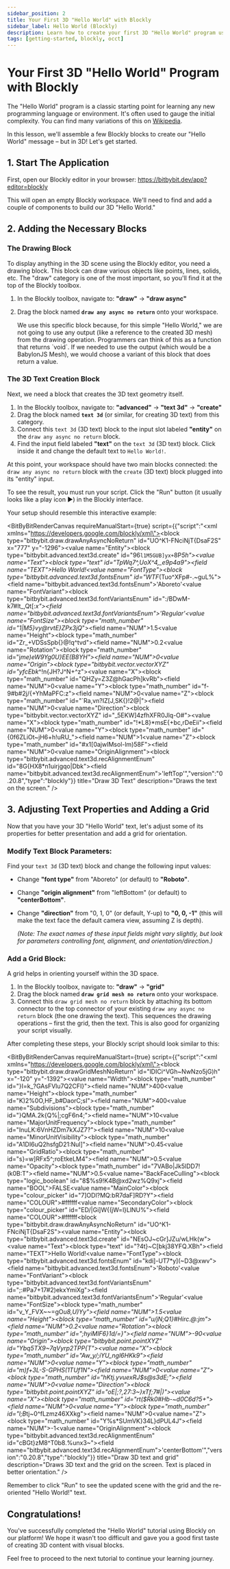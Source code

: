 ```yaml
---
sidebar_position: 2
title: Your First 3D "Hello World" with Blockly
sidebar_label: Hello World (Blockly)
description: Learn how to create your first 3D "Hello World" program using the Bitbybit Blockly visual programming editor.
tags: [getting-started, blockly, occt]
---
```



# Your First 3D "Hello World" Program with Blockly

The "Hello World" program is a classic starting point for learning any new programming language or environment. It's often used to gauge the initial complexity. You can find many variations of this on <a href="https://en.wikipedia.org/wiki/%22Hello,_World!%22_program" target="_blank" rel="noopener noreferrer">Wikipedia</a>.

In this lesson, we'll assemble a few Blockly blocks to create our "Hello World" message – but in 3D! Let's get started.

## 1. Start The Application

First, open our Blockly editor in your browser:
<a href="https://bitbybit.dev/app?editor=blockly" target="_blank" rel="noopener noreferrer">https://bitbybit.dev/app?editor=blockly</a>

This will open an empty Blockly workspace. We'll need to find and add a couple of components to build our 3D "Hello World."

## 2. Adding the Necessary Blocks

### The Drawing Block

To display anything in the 3D scene using the Blockly editor, you need a drawing block. This block can draw various objects like points, lines, solids, etc. The "draw" category is one of the most important, so you'll find it at the top of the Blockly toolbox.

1.  In the Blockly toolbox, navigate to:
    **"draw"** -> **"draw async"**
2.  Drag the block named **`draw any async no return`** onto your workspace.

    <Admonition type="info" title="Why `draw any async no return`?">
      We use this specific block because, for this simple "Hello World," we are not going to use any output (like a reference to the created 3D mesh) from the drawing operation. Programmers can think of this as a function that returns `void`. If we needed to use the output (which would be a BabylonJS Mesh), we would choose a variant of this block that does return a value.
    </Admonition>

### The 3D Text Creation Block

Next, we need a block that creates the 3D text geometry itself.

1.  In the Blockly toolbox, navigate to:
    **"advanced"** -> **"text 3d"** -> **"create"**
2.  Drag the block named **`text 3d`** (or similar, for creating 3D text) from this category.
3.  Connect this `text 3d` (3D text) block to the input slot labeled **"entity"** on the `draw any async no return` block.
4.  Find the input field labeled **"text"** on the `text 3d` (3D text) block. Click inside it and change the default text to `Hello World!`.

At this point, your workspace should have two main blocks connected: the `draw any async no return` block with the `create` (3D text) block plugged into its "entity" input.

<Admonition type="tip" title="Run the Script">
  To see the result, you must run your script. Click the "Run" button (it usually looks like a play icon ▶️) in the Blockly interface.
</Admonition>

Your setup should resemble this interactive example:

<BitByBitRenderCanvas
  requireManualStart={true}
  script={{"script":"<xml xmlns=\"https://developers.google.com/blockly/xml\"><block type=\"bitbybit.draw.drawAnyAsyncNoReturn\" id=\"UO^K1-FNciNjT{DsaF2S\" x=\"777\" y=\"-1296\"><value name=\"Entity\"><block type=\"bitbybit.advanced.text3d.create\" id=\"96`l1M5GUB]yx+`8P*5h\"><value name=\"Text\"><block type=\"text\" id=\"TpWq7^,UoX^4,_e9p4a9\"><field name=\"TEXT\">Hello World!</field></block></value><value name=\"FontType\"><block type=\"bitbybit.advanced.text3d.fontsEnum\" id=\"WTF*(Tuo^XFp#-.~guL%\"><field name=\"bitbybit.advanced.text3d.fontsEnum\">'Aboreto'</field></block></value><value name=\"FontVariant\"><block type=\"bitbybit.advanced.text3d.fontVariantsEnum\" id=\":/BDwM-k7#lt_,Qt[:_x\"><field name=\"bitbybit.advanced.text3d.fontVariantsEnum\">'Regular'</field></block></value><value name=\"FontSize\"><block type=\"math_number\" id=\"1|M5}vy@rvtE}ZPx3jQ_\"><field name=\"NUM\">1.5</field></block></value><value name=\"Height\"><block type=\"math_number\" id=\"Zr_+VDSsSpb{}@!q^tvd\"><field name=\"NUM\">0.2</field></block></value><value name=\"Rotation\"><block type=\"math_number\" id=\"j*me)eW9Yg0U}EE(B8YH\"><field name=\"NUM\">0</field></block></value><value name=\"Origin\"><block type=\"bitbybit.vector.vectorXYZ\" id=\"yfcEbk*^!n{JH?J^N+^z\"><value name=\"X\"><block type=\"math_number\" id=\"QHZy=Z3Z@hGacPh]kvRb\"><field name=\"NUM\">0</field></block></value><value name=\"Y\"><block type=\"math_number\" id=\"f-9#b#2j/{+YhMaPFC:z\"><field name=\"NUM\">0</field></block></value><value name=\"Z\"><block type=\"math_number\" id=\"`Ra,vn?IZ[J,SK{}!2@|\"><field name=\"NUM\">0</field></block></value></block></value><value name=\"Direction\"><block type=\"bitbybit.vector.vectorXYZ\" id=\"_5EKW]4zfhXFR0Jlq-O#\"><value name=\"X\"><block type=\"math_number\" id=\"!*L8}*msE{+bc,rDeEii\"><field name=\"NUM\">0</field></block></value><value name=\"Y\"><block type=\"math_number\" id=\"{0f6ZLiOt~jH6+h!uRU_\"><field name=\"NUM\">1</field></block></value><value name=\"Z\"><block type=\"math_number\" id=\"#x1[0ajwIMsol-lm)58F\"><field name=\"NUM\">0</field></block></value></block></value><value name=\"OriginAlignment\"><block type=\"bitbybit.advanced.text3d.recAlignmentEnum\" id=\"8G{HX8*n1uirjgqo|Dbk\"><field name=\"bitbybit.advanced.text3d.recAlignmentEnum\">'leftTop'</field></block></value></block></value></block></xml>","version":"0.20.8","type":"blockly"}}
  title="Draw 3D Text"
  description="Draws the text on the screen."
/>

## 3. Adjusting Text Properties and Adding a Grid

Now that you have your 3D "Hello World" text, let's adjust some of its properties for better presentation and add a grid for orientation.

### Modify Text Block Parameters:

Find your `text 3d` (3D text) block and change the following input values:

*   Change **"font type"** from "Aboreto" (or default) to **"Roboto"**.
*   Change **"origin alignment"** from "leftBottom" (or default) to **"centerBottom"**.
*   Change **"direction"** from "0, 1, 0" (or default, Y-up) to **"0, 0, -1"** (this will make the text face the default camera view, assuming Z is depth).

    *(Note: The exact names of these input fields might vary slightly, but look for parameters controlling font, alignment, and orientation/direction.)*

### Add a Grid Block:

A grid helps in orienting yourself within the 3D space.

1.  In the Blockly toolbox, navigate to:
    **"draw"** -> **"grid"**
2.  Drag the block named **`draw grid mesh no return`** onto your workspace.
3.  Connect this `draw grid mesh no return` block by attaching its bottom connector to the top connector of your existing `draw any async no return` block (the one drawing the text). This sequences the drawing operations – first the grid, then the text. This is also good for organizing your script visually.

After completing these steps, your Blockly script should look similar to this:

<BitByBitRenderCanvas
  requireManualStart={true}
  script={{"script":"<xml xmlns=\"https://developers.google.com/blockly/xml\"><block type=\"bitbybit.draw.drawGridMeshNoReturn\" id=\"lDICi^VGh~NwNzo5jG)h\" x=\"-120\" y=\"-1392\"><value name=\"Width\"><block type=\"math_number\" id=\"}I=k_?GAsFVlu7Q2CFI}\"><field name=\"NUM\">400</field></block></value><value name=\"Height\"><block type=\"math_number\" id=\"K)2%0O,HF_b#DaorC;sI\"><field name=\"NUM\">400</field></block></value><value name=\"Subdivisions\"><block type=\"math_number\" id=\"}QMA.2k{Q%|;cgF6n4;\"><field name=\"NUM\">10</field></block></value><value name=\"MajorUnitFrequency\"><block type=\"math_number\" id=\"InuLK:6VnHZDm7kXJZ7?\"><field name=\"NUM\">10</field></block></value><value name=\"MinorUnitVisibility\"><block type=\"math_number\" id=\"A1DI6uQ2hsfgD21:Nul]\"><field name=\"NUM\">0.45</field></block></value><value name=\"GridRatio\"><block type=\"math_number\" id=\"s}=w]RFx5^;roEtkeLM4\"><field name=\"NUM\">0.5</field></block></value><value name=\"Opacity\"><block type=\"math_number\" id=\"7VABo|Jk5lDD7!(k0B:T\"><field name=\"NUM\">0.5</field></block></value><value name=\"BackFaceCulling\"><block type=\"logic_boolean\" id=\"8$%s9!K4B@xd2wz%Q9xj\"><field name=\"BOOL\">FALSE</field></block></value><value name=\"MainColor\"><block type=\"colour_picker\" id=\"7]ODl?MQ:bR7daF]RD?Y\"><field name=\"COLOUR\">#ffffff</field></block></value><value name=\"SecondaryColor\"><block type=\"colour_picker\" id=\"ED/|Gi]W{(jW=l}LlNU%\"><field name=\"COLOUR\">#ffffff</field></block></value><next><block type=\"bitbybit.draw.drawAnyAsyncNoReturn\" id=\"UO^K1-FNciNjT{DsaF2S\"><value name=\"Entity\"><block type=\"bitbybit.advanced.text3d.create\" id=\"NEsOJ~cGr]JZu/wLHk(w\"><value name=\"Text\"><block type=\"text\" id=\"?4t}~C[bkj38YFQ.XBh\"><field name=\"TEXT\">Hello World!</field></block></value><value name=\"FontType\"><block type=\"bitbybit.advanced.text3d.fontsEnum\" id=\"kdi]-UT7*y](~D3@xwv\"><field name=\"bitbybit.advanced.text3d.fontsEnum\">'Roboto'</field></block></value><value name=\"FontVariant\"><block type=\"bitbybit.advanced.text3d.fontVariantsEnum\" id=\";:#Pa7+17#2)ekxYmiXg\"><field name=\"bitbybit.advanced.text3d.fontVariantsEnum\">'Regular'</field></block></value><value name=\"FontSize\"><block type=\"math_number\" id=\"v_Y_FVX~~=gO*u8,U)Yy\"><field name=\"NUM\">1.5</field></block></value><value name=\"Height\"><block type=\"math_number\" id=\"u/jN;Q1}#Hirc.@_:jm\"><field name=\"NUM\">0.2</field></block></value><value name=\"Rotation\"><block type=\"math_number\" id=\";h$yi%$MlF6}1d_/=}\"><field name=\"NUM\">-90</field></block></value><value name=\"Origin\"><block type=\"bitbybit.point.pointXYZ\" id=\"Ybq5TX9~7qVyrp2TPP{T\"><value name=\"X\"><block type=\"math_number\" id=\"Aw_y/;iYU_ng$l$6HKk9\"><field name=\"NUM\">0</field></block></value><value name=\"Y\"><block type=\"math_number\" id=\"m)f+3L-S-GPHS(1TUf1N\"><field name=\"NUM\">0</field></block></value><value name=\"Z\"><block type=\"math_number\" id=\"hKtj.yvuexRJ$s@s3dE;\"><field name=\"NUM\">0</field></block></value></block></value><value name=\"Direction\"><block type=\"bitbybit.point.pointXYZ\" id=\"oE|;?,27:3~}xTf;7#|)\"><value name=\"X\"><block type=\"math_number\" id=\"rt($Rk0#Hb-~d0C6d?5+\"><field name=\"NUM\">0</field></block></value><value name=\"Y\"><block type=\"math_number\" id=\"l;B*tj~0^fLzmz46XXkg\"><field name=\"NUM\">0</field></block></value><value name=\"Z\"><block type=\"math_number\" id=\"Y%s*SUmVK}34L}dPUL4J\"><field name=\"NUM\">-1</field></block></value></block></value><value name=\"OriginAlignment\"><block type=\"bitbybit.advanced.text3d.recAlignmentEnum\" id=\"cBGt}zM8^T0b8.%unx3~\"><field name=\"bitbybit.advanced.text3d.recAlignmentEnum\">'centerBottom'</field></block></value></block></value></block></next></block></xml>","version":"0.20.8","type":"blockly"}}
  title="Draw 3D text and grid"
  description="Draws 3D text and the grid on the screen. Text is placed in better orientation."
/>

Remember to click "Run" to see the updated scene with the grid and the re-oriented "Hello World!" text.

## Congratulations!

You've successfully completed the "Hello World" tutorial using Blockly on our platform! We hope it wasn't too difficult and gave you a good first taste of creating 3D content with visual blocks.

Feel free to proceed to the next tutorial to continue your learning journey.
